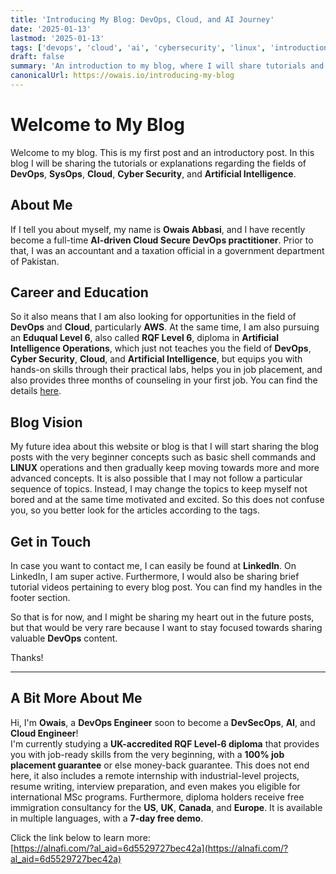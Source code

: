 ```yaml
---
title: 'Introducing My Blog: DevOps, Cloud, and AI Journey'
date: '2025-01-13'
lastmod: '2025-01-13'
tags: ['devops', 'cloud', 'ai', 'cybersecurity', 'linux', 'introduction']
draft: false
summary: 'An introduction to my blog, where I will share tutorials and insights on DevOps, Cloud, Cyber Security, and Artificial Intelligence.'
canonicalUrl: https://owais.io/introducing-my-blog
---
```


# Welcome to My Blog

Welcome to my blog. This is my first post and an introductory post. In this blog I will be sharing the tutorials or explanations regarding the fields of **DevOps**, **SysOps**, **Cloud**, **Cyber Security**, and **Artificial Intelligence**.

## About Me

If I tell you about myself, my name is **Owais Abbasi**, and I have recently become a full-time **AI-driven Cloud Secure DevOps practitioner**. Prior to that, I was an accountant and a taxation official in a government department of Pakistan.

## Career and Education

So it also means that I am also looking for opportunities in the field of **DevOps** and **Cloud**, particularly **AWS**. At the same time, I am also pursuing an **Eduqual Level 6**, also called **RQF Level 6**, diploma in **Artificial Intelligence Operations**, which just not teaches you the field of **DevOps**, **Cyber Security**, **Cloud**, and **Artificial Intelligence**, but equips you with hands-on skills through their practical labs, helps you in job placement, and also provides three months of counseling in your first job. You can find the details [here](https://alnafi.com/?al_aid=6d5529727bec42a).

## Blog Vision

My future idea about this website or blog is that I will start sharing the blog posts with the very beginner concepts such as basic shell commands and **LINUX** operations and then gradually keep moving towards more and more advanced concepts. It is also possible that I may not follow a particular sequence of topics. Instead, I may change the topics to keep myself not bored and at the same time motivated and excited. So this does not confuse you, so you better look for the articles according to the tags.

## Get in Touch

In case you want to contact me, I can easily be found at **LinkedIn**. On LinkedIn, I am super active. Furthermore, I would also be sharing brief tutorial videos pertaining to every blog post. You can find my handles in the footer section.

So that is for now, and I might be sharing my heart out in the future posts, but that would be very rare because I want to stay focused towards sharing valuable **DevOps** content.

Thanks!

---

## A Bit More About Me

Hi, I'm **Owais**, a **DevOps Engineer** soon to become a **DevSecOps**, **AI**, and **Cloud Engineer**!  
I'm currently studying a **UK-accredited RQF Level-6 diploma** that provides you with job-ready skills from the very beginning, with a **100% job placement guarantee** or else money-back guarantee. This does not end here, it also includes a remote internship with industrial-level projects, resume writing, interview preparation, and even makes you eligible for international MSc programs. Furthermore, diploma holders receive free immigration consultancy for the **US**, **UK**, **Canada**, and **Europe**. It is available in multiple languages, with a **7-day free demo**.

Click the link below to learn more:  
[https://alnafi.com/?al_aid=6d5529727bec42a](https://alnafi.com/?al_aid=6d5529727bec42a)
